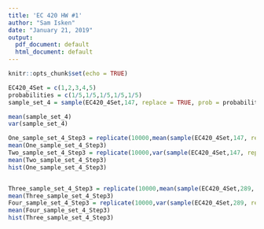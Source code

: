---
title: 'EC 420 HW #1'
author: "Sam Isken"
date: "January 21, 2019"
output:
  pdf_document: default
  html_document: default
---

```{r setup, include=FALSE}
knitr::opts_chunk$set(echo = TRUE)
```

```{r}
EC420_4Set = c(1,2,3,4,5)
probabilities = c(1/5,1/5,1/5,1/5,1/5)
sample_set_4 = sample(EC420_4Set,147, replace = TRUE, prob = probabilities)

mean(sample_set_4)
var(sample_set_4)

One_sample_set_4_Step3 = replicate(10000,mean(sample(EC420_4Set,147, replace = TRUE, prob = probabilities)))
mean(One_sample_set_4_Step3)
Two_sample_set_4_Step3 = replicate(10000,var(sample(EC420_4Set,147, replace = TRUE, prob = probabilities)))
mean(Two_sample_set_4_Step3)
hist(One_sample_set_4_Step3)


Three_sample_set_4_Step3 = replicate(10000,mean(sample(EC420_4Set,289, replace = TRUE, prob = probabilities)))
mean(Three_sample_set_4_Step3)
Four_sample_set_4_Step3 = replicate(10000,var(sample(EC420_4Set,289, replace = TRUE, prob = probabilities)))
mean(Four_sample_set_4_Step3)
hist(Three_sample_set_4_Step3)
```



